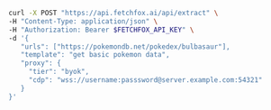 <CodeGroup>

```bash curl
curl -X POST "https://api.fetchfox.ai/api/extract" \
-H "Content-Type: application/json" \
-H "Authorization: Bearer $FETCHFOX_API_KEY" \
-d '{
   "urls": ["https://pokemondb.net/pokedex/bulbasaur"],
   "template": "get basic pokemon data",
   "proxy": {
     "tier": "byok",
     "cdp": "wss://username:passsword@server.example.com:54321"
   }
}'
```

</CodeGroup>